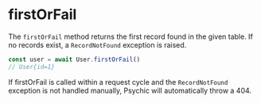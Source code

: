# firstOrFail

The `firstOrFail` method returns the first record found in the given table. If no records exist, a `RecordNotFound` exception is raised.

```ts
const user = await User.firstOrFail()
// User{id=1}
```

If firstOrFail is called within a request cycle and the `RecordNotFound` exception is not handled manually, Psychic will automatically throw a 404.
